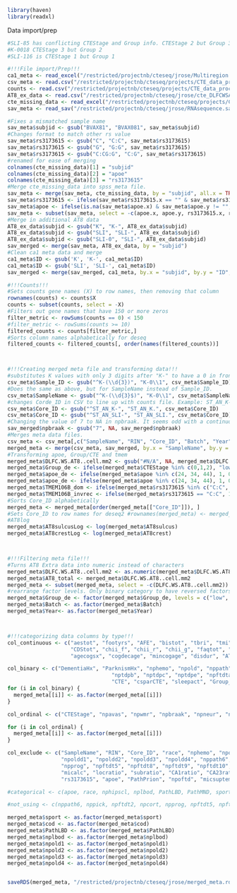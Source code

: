 

```r
library(haven)
library(readxl)
```
Data import/prep
```r
#SLI-85 has conflicting CTEStage and Group info. CTEStage 2 but Group 3
#K-0018 CTEStage 3 but Group 2
#SLI-116 is CTEStage 1 but Group 1

#!!!File import/Prep!!!
ca1_meta <- read_excel("/restricted/projectnb/cteseq/jrose/Multiregion AT8 densities.xlsx")
csv_meta <- read.csv("/restricted/projectnb/cteseq/projects/CTE_data_processing/all_meta.csv")
counts <- read.csv("/restricted/projectnb/cteseq/projects/CTE_data_processing/all_counts.csv")
AT8_ex_data <- read.csv("/restricted/projectnb/cteseq/jrose/cte_DLFCWSAT8.csv")[ ,2:3]
cte_missing_data <- read_excel("/restricted/projectnb/cteseq/projects/CTE_data_processing/09.28.2023_dataset/CTE CASES FOR MISSING APOE AND TMEM.xlsx")
sav_meta <- read_sav("/restricted/projectnb/cteseq/jrose/RNAsequence.sav")

#Fixes a mismatched sample name
sav_meta$subjid <- gsub("BVAX81", "BVAX081", sav_meta$subjid)
#Changes format to match other rs value
sav_meta$rs3173615 <- gsub("C", "C:C", sav_meta$rs3173615)
sav_meta$rs3173615 <- gsub("G", "G:G", sav_meta$rs3173615)
sav_meta$rs3173615 <- gsub("C:CG:G", "C:G", sav_meta$rs3173615)
#renamed for ease of merging
colnames(cte_missing_data)[1] = "subjid"
colnames(cte_missing_data)[2] = "apoe"
colnames(cte_missing_data)[3] = "rs3173615"
#Merge cte_missing_data into spss_meta file.
sav_meta <- merge(sav_meta, cte_missing_data, by = "subjid", all.x = TRUE)
sav_meta$rs3173615 <- ifelse(sav_meta$rs3173615.x == "" & sav_meta$rs3173615.y != "", sav_meta$rs3173615.y, sav_meta$rs3173615.x)
sav_meta$apoe <- ifelse(is.na(sav_meta$apoe.x) & sav_meta$apoe.y != "", sav_meta$apoe.y, sav_meta$apoe.x)
sav_meta <- subset(sav_meta, select = -c(apoe.x, apoe.y, rs3173615.x, rs3173615.y))
#Merge in additional AT8 data
AT8_ex_data$subjid <- gsub("K", "K-", AT8_ex_data$subjid)
AT8_ex_data$subjid <- gsub("SLI", "SLI-", AT8_ex_data$subjid)
AT8_ex_data$subjid <- gsub("SLI-0", "SLI-", AT8_ex_data$subjid)
sav_merged <- merge(sav_meta, AT8_ex_data, by = "subjid")
#Clean ca1 meta data and merge
ca1_meta$ID <- gsub('K', 'K-', ca1_meta$ID)
ca1_meta$ID <- gsub('SLI', 'SLI-', ca1_meta$ID)
sav_merged <- merge(sav_merged, ca1_meta, by.x = "subjid", by.y = "ID", all.x = TRUE)

#!!!Counts!!!
#Sets counts gene names (X) to row names, then removing that column
rownames(counts) <- counts$X
counts <- subset(counts, select = -X)
#Filters out gene names that have 150 or more zeros
filter_metric <- rowSums(counts == 0) < 150
#filter_metric <- rowSums(counts >= 10)
filtered_counts <- counts[filter_metric,]
#Sorts column names alphabetically for deseq
filtered_counts <- filtered_counts[, order(names(filtered_counts))]



#!!!Creating merged meta file and transforming data!!!
#substitutes K values with only 3 digits after "K-" to have a 0 in front of them
csv_meta$Sample_ID <- gsub("^K-(\\d{3})", "K-0\\1", csv_meta$Sample_ID)
#Does the same as above, but for SampleName instead of Sample_ID.
csv_meta$SampleName <- gsub("^K-(\\d{3}$)", "K-0\\1", csv_meta$SampleName)
#changes Corde_ID in CSV to line up with counts file. Example: ST_AN_K-688 to ST_AN_K.688
csv_meta$Core_ID <- gsub("^ST_AN_K-", "ST_AN_K.", csv_meta$Core_ID)
csv_meta$Core_ID <- gsub("^ST_AN_SLI-", "ST_AN_SLI.", csv_meta$Core_ID)
#Changing the value of 7 to NA in npbraak. It seems odd with a continuous model and only has one person
sav_merged$npbraak <- gsub("7", NA, sav_merged$npbraak)
#Merges meta data files. 
csv_meta <- csv_meta[,c("SampleName", "RIN", "Core_ID", "Batch", "Year")]
merged_meta <- merge(csv_meta, sav_merged, by.x = "SampleName", by.y = "subjid")
#Transforming apoe, Group/CTE and tmem
merged_meta$DLFC.WS.AT8..cell.mm2 <- gsub("#N/A", NA, merged_meta$DLFC.WS.AT8..cell.mm2)
merged_meta$Group_de <- ifelse(merged_meta$CTEStage %in% c(0,1,2), "low", ifelse(merged_meta$CTEStage %in% c(3,4), "high", NA))
merged_meta$apoe_de <- ifelse(merged_meta$apoe %in% c(24, 34, 44), 1, 0)
merged_meta$apoe_de <- ifelse(merged_meta$apoe %in% c(24, 34, 44), 1, 0)
merged_meta$TMEM106B_dom <- ifelse(merged_meta$rs3173615 %in% c("C:C", "C:G"), 1, ifelse(merged_meta$rs3173615 == "G:G", 0, NA))
merged_meta$TMEM106B_invrec <- ifelse(merged_meta$rs3173615 == "C:C", 1, ifelse(merged_meta$rs3173615 %in% c("G:G", "C:G"), 0, NA))
#Sorts Core_ID alphabetically
merged_meta <- merged_meta[order(merged_meta[["Core_ID"]]), ]
#Sets Core_ID to row names for deseq2 #rownames(merged_meta) <- merged_meta$Core_ID
#AT8log
merged_meta$AT8sulcusLog <- log(merged_meta$AT8sulcus)
merged_meta$AT8crestLog <- log(merged_meta$AT8crest)



#!!!Filtering meta file!!!
#Turns AT8 Extra data into numeric instead of characters
merged_meta$DLFC.WS.AT8..cell.mm2 <- as.numeric(merged_meta$DLFC.WS.AT8..cell.mm2)
merged_meta$AT8_total <- merged_meta$DLFC.WS.AT8..cell.mm2
merged_meta <- subset(merged_meta, select = -c(DLFC.WS.AT8..cell.mm2))
#rearrange factor levels. Only binary category to have reversed factors by default. Others are fine
merged_meta$Group_de <- factor(merged_meta$Group_de, levels = c("low", "high"))
merged_meta$Batch <- as.factor(merged_meta$Batch)
merged_meta$Year<- as.factor(merged_meta$Year)



#!!!categorizing data columns by type!!!
col_continuous <- c("aestot", "footyrs", "AFE", "bistot", "tbri", "tmi", "tgec", "maxaggsum", 
                    "CDStot", "chii_f", "chii_r", "chii_g", "faqtot", "GDStot", "subratio", "CA1ratio", "CA23ratio", "CA4ratio", 
                    "agecogsx", "cogdecage", "mincogage", "disdur", "AT8_total")

col_binary <- c("DementiaHx", "ParknismHx", "nphemo", "npold", "nppath", 
                                 "nptdpb", "nptdpc", "nptdpe", "npftdtau", "PathAD", "PathFTD", 
                                 "CTE", "csparCTE", "sleepact", "Group_de", "TMEM106B_dom", "TMEM106B_invrec")
for (i in col_binary) {
  merged_meta[[i]] <- as.factor(merged_meta[[i]])
}

col_ordinal <- c("CTEStage", "npavas", "npwmr", "npbraak", "npneur", "npadnc", "npdiff", "npamy", "nparter")

for (i in col_ordinal) {
  merged_meta[[i]] <- as.factor(merged_meta[[i]])
}

col_exclude <- c("SampleName", "RIN", "Core_ID", "race", "nphemo", "npold1", "npold2", "npold3", "npold4",
                 "npoldd1", "npoldd2", "npoldd3", "npoldd4", "nppath6", "nppick", "npftdt2", "npcort", 
                 "npprog", "npftdt5", "npftdt8", "npftdt9", "npftdt10", "npftdtdp", "micdorfront", "micinfpar", 
                 "micalc", "locratio", "subratio", "CA1ratio", "CA23ratio", "CA4ratio", "sport", "rs1990622", 
                 "rs3173615", "apoe", "PathPrion", "npoftd", "micsuptemp", "PathMND", "AT8sulcus", "AT8crest", "chii_r")

#categorical <- c(apoe, race, nphipscl, nplbod, PathLBD, PathMND, sport, Group, rs1990622, rs3173615)

#not_using <- c(nppath6, nppick, npftdt2, npcort, npprog, npftdt5, npftdt8, npftdt9, npftdt10, npftdtdp, npoftd, PathPrion, sleepcb, suicide, Batch, Year, npoldd, npold1, npold2, npold3, npold4, npoldd1, npoldd2, npoldd3, npoldd4, locratio)

merged_meta$sport <- as.factor(merged_meta$sport)
merged_meta$cod <- as.factor(merged_meta$cod)
merged_meta$PathLBD <- as.factor(merged_meta$PathLBD)
merged_meta$nplbod <- as.factor(merged_meta$nplbod)
merged_meta$npold1 <- as.factor(merged_meta$npold1)
merged_meta$npold2 <- as.factor(merged_meta$npold2)
merged_meta$npold3 <- as.factor(merged_meta$npold3)
merged_meta$npold4 <- as.factor(merged_meta$npold4)


saveRDS(merged_meta, "/restricted/projectnb/cteseq/jrose/merged_meta.rds")

```